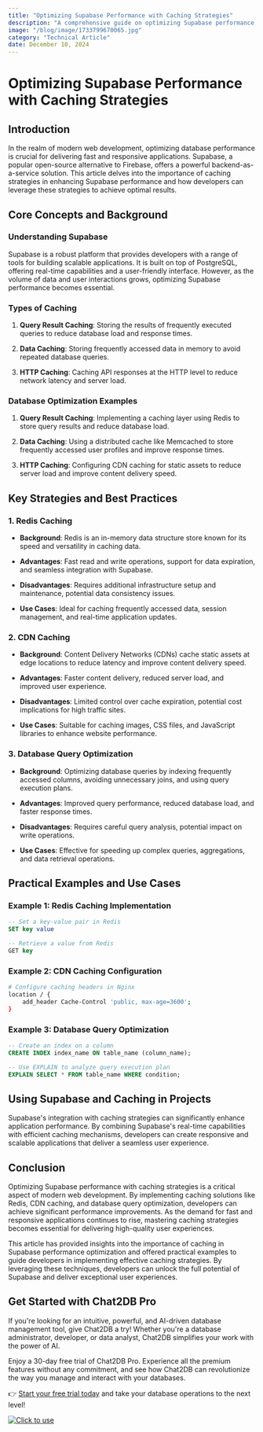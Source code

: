 ```yaml
---
title: "Optimizing Supabase Performance with Caching Strategies"
description: "A comprehensive guide on optimizing Supabase performance through effective caching strategies."
image: "/blog/image/1733799670065.jpg"
category: "Technical Article"
date: December 10, 2024
---
```


# Optimizing Supabase Performance with Caching Strategies

## Introduction

In the realm of modern web development, optimizing database performance is crucial for delivering fast and responsive applications. Supabase, a popular open-source alternative to Firebase, offers a powerful backend-as-a-service solution. This article delves into the importance of caching strategies in enhancing Supabase performance and how developers can leverage these strategies to achieve optimal results.

## Core Concepts and Background

### Understanding Supabase

Supabase is a robust platform that provides developers with a range of tools for building scalable applications. It is built on top of PostgreSQL, offering real-time capabilities and a user-friendly interface. However, as the volume of data and user interactions grows, optimizing Supabase performance becomes essential.

### Types of Caching

1. **Query Result Caching**: Storing the results of frequently executed queries to reduce database load and response times.

2. **Data Caching**: Storing frequently accessed data in memory to avoid repeated database queries.

3. **HTTP Caching**: Caching API responses at the HTTP level to reduce network latency and server load.

### Database Optimization Examples

1. **Query Result Caching**: Implementing a caching layer using Redis to store query results and reduce database load.

2. **Data Caching**: Using a distributed cache like Memcached to store frequently accessed user profiles and improve response times.

3. **HTTP Caching**: Configuring CDN caching for static assets to reduce server load and improve content delivery speed.

## Key Strategies and Best Practices

### 1. Redis Caching

- **Background**: Redis is an in-memory data structure store known for its speed and versatility in caching data.

- **Advantages**: Fast read and write operations, support for data expiration, and seamless integration with Supabase.

- **Disadvantages**: Requires additional infrastructure setup and maintenance, potential data consistency issues.

- **Use Cases**: Ideal for caching frequently accessed data, session management, and real-time application updates.

### 2. CDN Caching

- **Background**: Content Delivery Networks (CDNs) cache static assets at edge locations to reduce latency and improve content delivery speed.

- **Advantages**: Faster content delivery, reduced server load, and improved user experience.

- **Disadvantages**: Limited control over cache expiration, potential cost implications for high traffic sites.

- **Use Cases**: Suitable for caching images, CSS files, and JavaScript libraries to enhance website performance.

### 3. Database Query Optimization

- **Background**: Optimizing database queries by indexing frequently accessed columns, avoiding unnecessary joins, and using query execution plans.

- **Advantages**: Improved query performance, reduced database load, and faster response times.

- **Disadvantages**: Requires careful query analysis, potential impact on write operations.

- **Use Cases**: Effective for speeding up complex queries, aggregations, and data retrieval operations.

## Practical Examples and Use Cases

### Example 1: Redis Caching Implementation

```sql
-- Set a key-value pair in Redis
SET key value

-- Retrieve a value from Redis
GET key
```

### Example 2: CDN Caching Configuration

```bash
# Configure caching headers in Nginx
location / {
    add_header Cache-Control 'public, max-age=3600';
}
```

### Example 3: Database Query Optimization

```sql
-- Create an index on a column
CREATE INDEX index_name ON table_name (column_name);

-- Use EXPLAIN to analyze query execution plan
EXPLAIN SELECT * FROM table_name WHERE condition;
```

## Using Supabase and Caching in Projects

Supabase's integration with caching strategies can significantly enhance application performance. By combining Supabase's real-time capabilities with efficient caching mechanisms, developers can create responsive and scalable applications that deliver a seamless user experience.

## Conclusion

Optimizing Supabase performance with caching strategies is a critical aspect of modern web development. By implementing caching solutions like Redis, CDN caching, and database query optimization, developers can achieve significant performance improvements. As the demand for fast and responsive applications continues to rise, mastering caching strategies becomes essential for delivering high-quality user experiences.

This article has provided insights into the importance of caching in Supabase performance optimization and offered practical examples to guide developers in implementing effective caching strategies. By leveraging these techniques, developers can unlock the full potential of Supabase and deliver exceptional user experiences.


## Get Started with Chat2DB Pro

If you're looking for an intuitive, powerful, and AI-driven database management tool, give Chat2DB a try! Whether you're a database administrator, developer, or data analyst, Chat2DB simplifies your work with the power of AI.

Enjoy a 30-day free trial of Chat2DB Pro. Experience all the premium features without any commitment, and see how Chat2DB can revolutionize the way you manage and interact with your databases.

👉 [Start your free trial today](https://chat2db.ai/pricing) and take your database operations to the next level!


[![Click to use](/image/blog/bg/chat2db.jpg)](https://chat2db.ai/)
